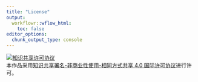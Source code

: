 ```yaml
---
title: "License"
output:
  workflowr::wflow_html:
    toc: false
editor_options:
  chunk_output_type: console
---
```


<a rel="license" href="http://creativecommons.org/licenses/by-nc-sa/4.0/"><img alt="知识共享许可协议" style="border-width:0" src="https://i.creativecommons.org/l/by-nc-sa/4.0/88x31.png" /></a><br />本作品采用<a rel="license" href="http://creativecommons.org/licenses/by-nc-sa/4.0/">知识共享署名-非商业性使用-相同方式共享 4.0 国际许可协议</a>进行许可。
